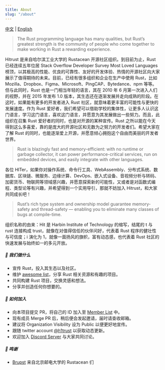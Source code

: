 ```yaml
---
title: About
slug: "/about"
---
```


[中文](https://github.com/h1trust/about/blob/master/README.md) | [English](https://github.com/h1trust/about/blob/master/README-EN.md)

> The Rust programming language has many qualities, but Rust’s greatest strength is the community of people who come together to make working in Rust a rewarding experience.

Hitrust 是来自哈尔滨工业大学的 Rustacean 开源社区组织。到目前为止，Rust 已经连续五年位居 Stack Overflow Developer Survey Most Loved Languages 榜顶，以其极高的性能、优良的可靠性、友好的开发体验、热情的开源社区向大家展示了值得期待的未来。目前，已经有很多组织和企业在生产中使用 Rust，比如 Mozilla、Dropbox、Figma、Microsoft、PingCAP、Bytedance、npm 等等。但与此同时，Rust 也是一门相当年轻的语言，其在 2010 年 6 月第一次进入人们的视野，并在 2015 年发布 1.0 版本，其生态还在逐渐发展并走向成熟的阶段。在这时，如果能有更多的开发者进入 Rust 社区，就意味着更丰富的可能性与更快的发展速度。作为 Rust 爱好者，我们希望可以借助学校的集体性，让更多人认识这门语言，学习这门语言，喜欢这门语言，并愿意为其发展做出一些努力。而且，此组织在召集 Rust 爱好者的同时，也是对开源的某种宣传。Rust 之所以能在今天得到这么多喜爱，靠的是庞大的开源社区和无数为之努力的开发者们。希望大家在了解 Rust 的同时，也能逐渐爱上开源，并愿意倾心拥抱这个自由而美丽的开发者世界。

> Rust is blazingly fast and memory-efficient: with no runtime or garbage collector, it can power performance-critical services, run on embedded devices, and easily integrate with other languages.

各位 HITer，如果你对操作系统、命令行工具、WebAssembly、分布式系统、数据库、区块链、微服务、边缘计算、DevOps、嵌入式设备、音视频分析与转码、加密货币、物联网等领域感兴趣，并愿意探索新的可能性，又或者是对函数式编程、类型论等有兴趣，并希望得到一个实用导引，那就不妨加入 Hitrust，和大家共同成长吧！

> Rust’s rich type system and ownership model guarantee memory-safety and thread-safety — enabling you to eliminate many classes of bugs at compile-time.

组织名称的由来：Hit 是 Harbin Institute of Technology 的缩写，结尾的 t 与 rust 连接构成 trust，就像在对值得信任的伙伴问好，代表着 Rust 程序的健壮性与可信度；i 演化为 1，就像一面扬风的旗帜，富有动态感，也代表着 Rust 社区的快速发展与始终如一的多元开放。

##### 🌿 我们做什么

- 宣传 Rust，投入其生态以及社区。
- 维护 [awesome list](https://github.com/h1trust/awesome-hit-rust)，分享 Rust 相关资源和有趣的项目。
- 共同构建 Rust 项目，交换灵感和想法。
- 分享并创造任何你想要的。

##### 🌸 如何加入

- 向本项目提交 PR，将自己的 ID 加入至 [Member List](https://github.com/h1trust/about/tree/master/community/member-list.md) 中。
- 现有成员 Merge PR 后，稍后便会发起邀请，届时请查收邮箱。
- 建议将 Organization Visibility 设为 Public 以便更好地宣传。
- 跟随 twitter account [@h1trust](https://twitter.com/h1trust) 以获取动态更新。
- 欢迎加入 [Discord Server](https://discord.gg/dHJCEsC) 与大家共同讨论。

##### 🌈 鸣谢

- [Brupst](https://github.com/brupst) 来自北京邮电大学的 Rustacean 们
